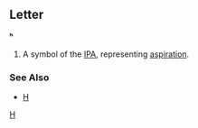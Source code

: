 ==Letter==
'''ʰ'''

#A symbol of the [[IPA]], representing [[aspiration]].
===See Also===
*[[H]]
[[Category:Latin letters|H]]